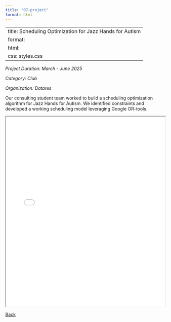 ```yaml
---
title: "07-project"
format: html
---
```


---
title: Scheduling Optimization for Jazz Hands for Autism
format:
  html:
    css: styles.css
---

*Project Duration: March - June 2025*

*Category: Club*

*Organization: Datares*

Our consulting student team worked to build a scheduling optimization algorithm for Jazz Hands for Autism. We identified constraints and developed a working scheduling model leveraging Google OR-tools.

<iframe src="07-project.pdf" width="100%" height="600px"></iframe>

<div class="button-container">
  <a href="06-project.qmd" class="custom-button">Back</a>
</div>
